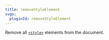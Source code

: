 ```yaml
---
title: removeStyleElement
svgo:
  pluginId: removeStyleElement
---
```


Remove all [`<style>`](https://developer.mozilla.org/docs/Web/SVG/Element/style) elements from the document.
